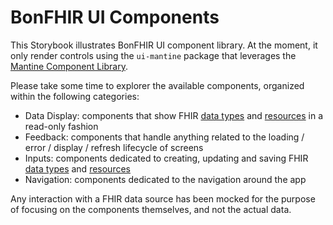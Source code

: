 
<Meta title="Introduction" />

# BonFHIR UI Components

This Storybook illustrates BonFHIR UI component library.
At the moment, it only render controls using the `ui-mantine` package that leverages the [Mantine Component Library](https://mantine.dev/).

Please take some time to explorer the available components, organized within the following categories:

- Data Display: components that show FHIR [data types](https://hl7.org/fhir/datatypes.html) and [resources](https://hl7.org/fhir/resourcelist.html) in a read-only fashion
- Feedback: components that handle anything related to the loading / error / display / refresh lifecycle of screens
- Inputs: components dedicated to creating, updating and saving FHIR [data types](https://hl7.org/fhir/datatypes.html) and [resources](https://hl7.org/fhir/resourcelist.html)
- Navigation: components dedicated to the navigation around the app

Any interaction with a FHIR data source has been mocked for the purpose of focusing on the components themselves, and not the actual data.
